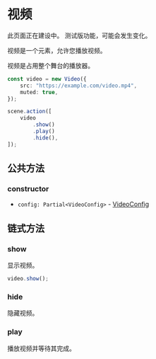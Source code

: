 
# 视频

<Callout type="warning" emoji="⚠️">
    此页面正在建设中。
</Callout>

<Callout type="warning" emoji="⚠️">
    测试版功能，可能会发生变化。
</Callout>

视频是一个元素，允许您播放视频。

视频是占用整个舞台的播放器。

```typescript
const video = new Video({
    src: "https://example.com/video.mp4",
    muted: true,
});

scene.action([
    video
        .show()
        .play()
        .hide(),
]);
```

## 公共方法

### constructor

<Steps>

- `config: Partial<VideoConfig>` - [VideoConfig](../types/VideoConfig)

</Steps>

## 链式方法

### show

<Steps>

显示视频。

```typescript
video.show();
```

</Steps>

### hide

<Steps>

隐藏视频。

</Steps>

### play

<Steps>

播放视频并等待其完成。

</Steps>


